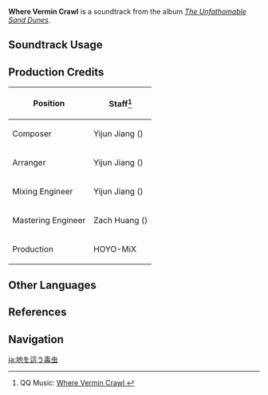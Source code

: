 {{Soundtrack Infobox
|image          = The Unfathomable Sand Dunes.png
|album          = The Unfathomable Sand Dunes
|disc           = 1
|number         = 27
|featured       =
|featured2      =
|featured3      =
|featured_disc  =
|featured_disc2 =
|featured_disc3 =
|youtube_id     = wfK8An2G70U
|spotify_id     = 0jbyV8Xn1RXZz2nw5NaTFo
|previous       = Abominable Bog
|next           = Where Dreams Putrify
}}
'''Where Vermin Crawl''' is a soundtrack from the album ''[[The Unfathomable Sand Dunes]]''.

==Soundtrack Usage==
{{Soundtrack Usage
|quest    = 
|location = Girdle of the Sands//underground
|domain   = 
}}

==Production Credits==
{| class="wikitable"
! Position
! Staff<ref>QQ Music: [https://y.qq.com/n/ryqq/songDetail/000bB1QK2xBFEL Where Vermin Crawl {{zh|毒虫伏行之处}}]</ref>
|-
! Composer
| Yijun Jiang ({{zh|姜以君}})
|-
! Arranger
| Yijun Jiang ({{zh|姜以君}})
|-
! Mixing Engineer
| Yijun Jiang ({{zh|姜以君}})
|-
! Mastering Engineer
| Zach Huang ({{zh|黄巍}})
|-
! Production
| HOYO-MiX
|}
<!--
==Gallery==
<gallery>
</gallery>
-->
==Other Languages==
{{Other Languages
|en      = Where Vermin Crawl
|zhs     = 毒虫伏行之处
|zhs_rm  = Dúchóng Fúxíng zhī Chù
|zht     = 毒蟲伏行之處
|zht_rm  = Dúchóng Fúxíng zhī Chù
|zh_tl   = The Place Where Venomous Insects Crawl
|ja      = 地を這う毒虫
|ja_rm   = Chi wo Hau Dokumushi
|ja_tl   = 
}}

==References==
{{Reflist}}

==Navigation==
{{Soundtrack Navbox|The Unfathomable Sand Dunes}}

[[ja:地を這う毒虫]]